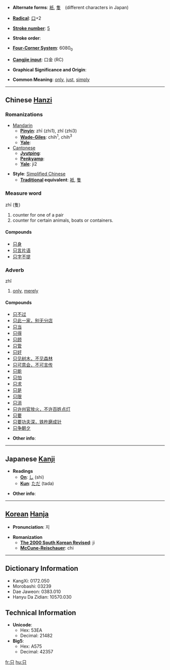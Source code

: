 * '''Alternate forms''': [[衹]], [[隻]]　(different characters in Japan)

* '''[[Wiktionary:Chinese radical index| Radical]]''': [[Wiktionary:Chinese radical index 口|口]]+2

* '''[[Wiktionary:Chinese total strokes index|Stroke number]]''': [[Wiktionary:Chinese total strokes index 5|5]]

* '''Stroke order''': 

* '''[[Wiktionary:Chinese four corner index|Four-Corner System]]''': 6080<sub>0</sub>

* '''[[Wiktionary:Chinese Cangjie index|Cangjie input]]''': 口金 (RC)

* '''Graphical Significance and Origin''': 

* '''Common Meaning''': [[only]], [[just]], [[simply]]

----

== Chinese [[Hanzi]] ==

===Romanizations===
* [[Mandarin]]
** '''[[Pinyin]]''': zhī (zhi1), zhǐ (zhi3)
** '''[[Wade-Giles]]''': chih<sup>1</sup>, chih<sup>3</sup>
** '''[[Yale]]''': 
*[[Cantonese]]
**'''[[Jyutping]]''':
**'''[[Penkyamp]]''': 
**'''[[Yale]]''': ji2

* '''Style''': [[Simplified Chinese]] 
** '''[[Traditional Chinese|Traditional]] equivalent''': [[衹]], [[隻]]

===Measure word===
zhī (隻)

# counter for one of a pair
# counter for certain animals, boats or containers.

====Compounds====
*[[只身]]
*[[只言片语]]
*[[只字不提]]

===Adverb===
zhǐ

# [[only]], [[merely]]

====Compounds====
*[[只不过]]
*[[只此一家，别无分店]]
*[[只当]]
*[[只得]]
*[[只顾]]
*[[只管]]
*[[只好]]
*[[只见树木，不见森林]]
*[[只可意会，不可言传]]
*[[只能]]
*[[只怕]]
*[[只求]]
*[[只是]]
*[[只限]]
*[[只消]]
*[[只许州官放火，不许百姓点灯]]
*[[只要]]
*[[只要功夫深，铁杵磨成针]]
*[[只争朝夕]]

* '''Other info''': 

----

== Japanese [[Kanji]] ==

* '''Readings'''
** '''[[On]]''': [[し]] (shi)
** '''[[Kun]]''': [[ただ]] (tada)

* '''Other info''':  

----

== [[Korean]] [[Hanja]] ==

* '''Pronunciation''': 지

* '''Romanization'''
** '''[[The 2000 South Korean Revised Romanization|The 2000 South Korean Revised]]''': ji
** '''[[McCune-Reischauer]]''': chi

----

== Dictionary Information ==

* KangXi: 0172.050
* Morobashi: 03239
* Dae Jaweon: 0383.010
* Hanyu Da Zidian: 10570.030

== Technical Information ==

* '''Unicode''':
** Hex: 53EA
** Decimal: 21482
* '''Big5''':
** Hex: A575
** Decimal: 42357

[[fr:只]]
[[hu:只]]